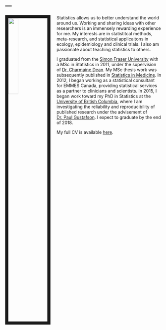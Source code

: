 ---
---

<link rel="stylesheet" href="styles.css" type="text/css">

<img src="images/harlan_2.jpg" style="width:25%; border:10px solid; margin-right: 20px" align="left">

Statistics allows us to better understand the world around us. Working and sharing ideas with other researchers is an immensely rewarding experience for me.  My interests are in statistitcal methods, meta-research, and statistical applicaitons in ecology, epidemiology and clinical trials.  I also am passionate about teaching statistics to others.

I graduated from the [Simon Fraser University](https://www.stat.sfu.ca/) with a MSc in Statistics in 2011, under the supervision of [Dr. Charmaine Dean](http://www.uwo.ca/sci/dean/).  My MSc thesis work was subsequently published in [Statistics in Medicine](https://onlinelibrary.wiley.com/doi/abs/10.1002/sim.6021).  In 2012, I began working as a statistical consultant for EMMES Canada, providing statistical services as a partner to clinicians and scientists. In 2015, I began work toward my PhD in Statistics at the [University of British Columbia](https://www.stat.ubc.ca/), where I am investigating the reliability and reproducibility of published research under the advisement of [Dr. Paul Gustafson](http://www.paulgstf.com/). I expect to graduate by the end of 2018.


My full CV is available [here](files/CVHarlanCampbell11.pdf).
